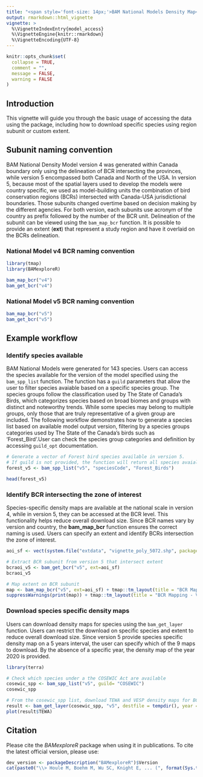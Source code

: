 ```yaml
---
title: "<span style='font-size: 14px;'>BAM National Models Density Map</span><br><strong>Accessing the data</strong>"
output: rmarkdown::html_vignette
vignette: >
  %\VignetteIndexEntry{model_access}
  %\VignetteEngine{knitr::rmarkdown}
  %\VignetteEncoding{UTF-8}
---
```



```r
knitr::opts_chunk$set(
  collapse = TRUE,
  comment = "",
  message = FALSE,
  warning = FALSE
)
```



## Introduction

This vignette will guide you through the basic usage of accessing the data using the package, including how to download specific species using region subunit or custom extent.


## Subunit naming convention
BAM National Density Model version 4 was generated within Canada boundary only using the delineation of BCR intersecting the provinces, while version 5 encompassed both Canada and North of the USA. In version 5, because most of the spatial layers used to develop the models were country specific, we used as model-building units the combination of bird conservation regions (BCRs) intersected with Canada-USA jurisdictional boundaries. Those subunits changed overtime based on decision making by the different agencies. For both version, each subunits use acronym of the country as prefix followed by the number of the BCR unit. Delineation of the subunit can be viewed using the `bam_map_bcr` function. It is possible to provide an extent (**ext**) that represent a study region and have it overlaid on the BCRs delineation.

### National Model v4 BCR naming convention

```r
library(tmap)
library(BAMexploreR)

bam_map_bcr("v4")
bam_get_bcr("v4") 

```


### National Model v5 BCR naming convention

```r
bam_map_bcr("v5")
bam_get_bcr("v5")

```


## Example workflow

### Identify species available
BAM National Models were generated for 143 species. Users can access the species available for the version of the model specified using the `bam_spp_list` function. The function has a `guild` parameters that allow the user to filter species avaiable based on a specific species group. The species groups follow the classification used by The State of Canada's Birds, which categorizes species based on broad biomes and groups with distinct and noteworthy trends. While some species may belong to multiple groups, only those that are truly representative of a given group are included. The following workflow demonstrates how to generate a species list based on available model output version, filtering by a species groups categories used by The State of the Canada's birds such as 'Forest_Bird'.User can check the species group categories and definition by accessing `guild_opt` documentation. 


```r
# Generate a vector of Forest bird species available in version 5. 
# If guild is not provided, the function will return all species avaialble for a specific version of the model.
forest_v5 <- bam_spp_list("v5", "speciesCode", "Forest_Birds")

head(forest_v5)

```

### Identify BCR intersecting the zone of interest
Species-specific density maps are available at the national scale in version 4, while in version 5, they can be accessed at the BCR level. This functionality helps reduce overall download size. Since BCR names vary by version and country, the **bam_map_bcr** function ensures the correct naming is used. Users can specify an extent and identify BCRs intersection the zone of interest. 

```r
aoi_sf <- vect(system.file("extdata", "vignette_poly_5072.shp", package = "BAMexploreR"))

# Extract BCR subunit from version 5 that intersect extent
bcraoi_v5 <- bam_get_bcr("v5", ext=aoi_sf) 
bcraoi_v5

# Map extent on BCR subunit
map <- bam_map_bcr("v5", ext=aoi_sf) + tmap::tm_layout(title = "BCR Mapping - Version 5", title.position = c("center", "top"))
suppressWarnings(print(map)) + tmap::tm_layout(title = "BCR Mapping - Version 5", title.position = c("center", "top"))
```

### Download species specific density maps

Users can download density maps for species using the `bam_get_layer` function. Users can restrict the download on specific species and extent to reduce overall download size. Since version 5 provide species specific density map on a 5 years interval, the user can specify which of the 9 maps to download. By the absence of a specific year, the density map of the year 2020 is provided. 


```r
library(terra)

# Check which species under a the COSEWIC Act are available
cosewic_spp <- bam_spp_list("v5", guild= "COSEWIC")
cosewic_spp

# From the cosewic_spp list, download TEWA and VESP density maps for BCRs intersecting user AOI for the year 2010.
result <- bam_get_layer(cosewic_spp, "v5", destfile = tempdir(), year = "2010", bcrNM=bcraoi_v5)
plot(result$TEWA)
```

## Citation

Please cite the _BAMexploreR_ package when using it in publications. To cite the latest official version, please use:


```r
dev_version <- packageDescription("BAMexploreR")$Version
cat(paste0("\\> Houle M, Boehm M, Wu SC, Knight E, ... (", format(Sys.time(), "%Y"),"). BAMexploreR: Evaluating boreal birds density in Canada using R. R package version ", dev_version, ". Available at https://github.com/borealbirds/BAMexploreR\n"))
```



